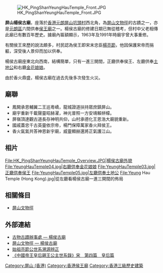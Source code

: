 {{otheruses|other=其他供奉楊侯王的廟宇|侯王廟}}
{{coord|22|26|47.21|N|114|00|27.72|E|type:landmark|display=title}}
[[File:HK_PingShanYeungHauTemple_Front.JPG|thumb]]

'''屏山楊侯古廟'''，座落於[[香港|香港]][[元朗|元朗]][[屏山_(香港)|屏山]][[坑頭村|坑頭村]]西北角，為[[屏山文物徑|屏山文物徑]]的古蹟之一，亦是[[元朗區|元朗區]]六間供奉[[侯王廟|侯王廟]]之一。楊侯古廟的修建日期已無從稽考，但村中父老相傳此廟已有數百年歷史。據廟內匾額顯示，1963年及1991年時廟宇曾大事重修。

有關侯王來歷的說法頗多，村民認為侯王即宋末忠臣[[楊亮節|楊亮節]]，他因保護宋帝而捐軀，深受後人景仰而加以供奉。

楊侯古廟座東北向西南，結構簡單，只有一進三開間，正廳供奉侯王、左廳供奉[[土地公|土地公]]和右廳[[金花娘娘|金花娘娘]]。

由於香火鼎盛，楊侯古廟在過去先後多次發生火災。

==廟聯==
*鳳闕承恩輔翼二王巡粵嶠，龍城證道扶持眾庶鎮屏山。
*廟宇重新千載聲靈昭赫濯，神光普照一方安靖賴帡幪。
*屏嶺頂達觀古道長存神明共仰，山村承德化王恩浩大廟貌重新。
*國戚蓋忠千古英靈依宗帝，楊門保障萬家香火拜侯王。
*香火氤氳共答神恩新宇廟，威靈顯赫還將正氣護江山。

==相片==
<gallery>
File:HK_PingShanYeungHauTemple_Overview.JPG|楊侯古廟外貌
File:YeungHauTemple04.jpg|右廳供奉金花娘娘
File:YeungHauTemple03.jpg|正廳供奉侯王
File:YeungHauTemple05.jpg|左廳供奉土地公
File:Yeung Hau Temple (Hong Kong).jpg|從左廳看楊侯古廟一進三開間的佈局
</gallery>

==相關條目==
*[[屏山文物徑|屏山文物徑]]

==外部連結==
*[http://www.amo.gov.hk/b5/trails_pingshan1.php?tid=6 古物古蹟辦事處 — 楊侯古廟] {{Wayback|url=http://www.amo.gov.hk/b5/trails_pingshan1.php?tid=6 |date=20070310145805 }}
*[https://web.archive.org/web/20060618061549/http://pingshan.com/m-MiaoYu.html 屏山文物徑 — 楊侯古廟]
*[https://archive.is/20060508124736/http://163.13.215.224/me/lineage/book4-1.htm 始祖亮節公世系溯源辨正]
*[https://web.archive.org/web/20120626014235/http://nrch.cca.gov.tw/ccahome/website/site4/BY_Collect/b9000e0/e004/cca220003-li-wpkbbyb9000e0040026-0096-u.xml 《中國帝王皇后親王公主世系錄》宋　第四篇　皇后篇]
{{屏山文物徑文物}}
{{香港三級歷史建築}}
[[Category:屏山_(香港)|Category:屏山 (香港)]]
[[Category:香港侯王廟|Category:香港侯王廟]]
[[Category:香港三級歷史建築|Category:香港三級歷史建築]]